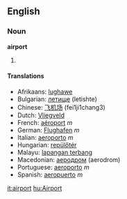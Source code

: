 ==English==
===Noun===
'''airport'''

#

====Translations====
*Afrikaans: [[lughawe]]
*Bulgarian: [[летище]] (letishte)
*Chinese: [[飞机场]] (fei1ji1chang3)
*Dutch: [[Vliegveld]]
*French: [[aéroport]] ''m''
*German: [[Flughafen]] ''m''
*Italian: [[aeroporto]] ''m''
*Hungarian: [[:hu:repülőtér|repülőtér]]
*Malayu: [[lapangan terbang]]
*Macedonian: [[аеродром]] (aerodrom)
*Portuguese: [[aeroporto]] ''m''
*Spanish: [[aeropuerto]] ''m''


{{stub}}

[[it:airport]]
[[hu:Airport]]
